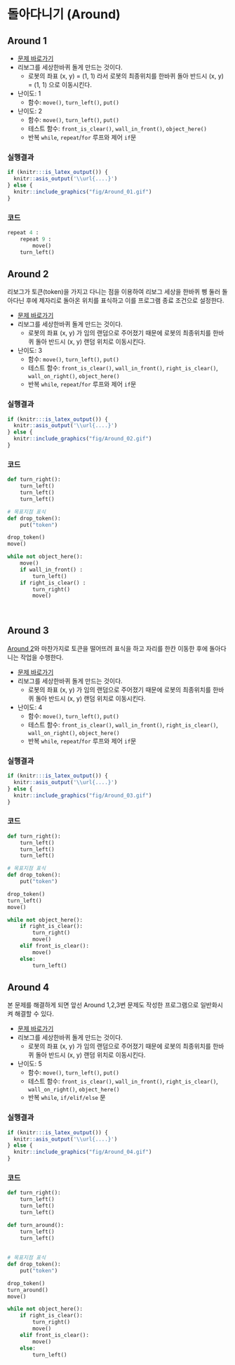 # 돌아다니기 (Around) {#around}

## Around 1 {#around-01}

- [문제 바로가기](https://reeborg.ca/reeborg.html?lang=ko-en&mode=python&menu=worlds%2Fmenus%2Freeborg_intro_en.json&name=Around%201&url=worlds%2Ftutorial_en%2Faround1.json)
- 리보그를 세상한바퀴 돌게 만드는 것이다.
    - 로봇의 좌표 (x, y) = (1, 1) 라서 로봇의 최종위치를 한바퀴 돌아 반드시 (x, y) = (1, 1) 으로 이동시킨다.
- 난이도: 1
    - 함수: `move()`, `turn_left()`, `put()`
- 난이도: 2
    - 함수: `move()`, `turn_left()`, `put()`
    - 테스트 함수: `front_is_clear()`, `wall_in_front()`, `object_here()`
    - 반복 `while`, `repeat`/`for` 루프와 제어 `if`문


::: {.row}
::: {.col-md-6}
### 실행결과

```r
if (knitr:::is_latex_output()) {
  knitr::asis_output('\\url{....}')
} else {
  knitr::include_graphics("fig/Around_01.gif")
}
```
:::

::: {.col-md-6}
### 코드

```python
repeat 4 :
    repeat 9 :
        move()
    turn_left()

```
:::
:::

## Around 2 {#around-02}

리보그가 토큰(token)을 가지고 다니는 점을 이용하여 리보그 세상을 한바퀴 삥 둘러 돌아다닌 후에 제자리로 돌아온 위치를 표식하고 이를 프로그램 종료 조건으로 설정한다.

- [문제 바로가기](https://reeborg.ca/reeborg.html?lang=ko-en&mode=python&menu=worlds%2Fmenus%2Freeborg_intro_en.json&name=Around%202&url=worlds%2Ftutorial_en%2Faround2.json)
- 리보그를 세상한바퀴 돌게 만드는 것이다.
    - 로봇의 좌표 (x, y) 가 임의 랜덤으로 주어졌기 때문에 로봇의 최종위치를 한바퀴 돌아 반드시 (x, y) 랜덤 위치로 이동시킨다.
- 난이도: 3
    - 함수: `move()`, `turn_left()`, `put()`
    - 테스트 함수: `front_is_clear()`, `wall_in_front()`, `right_is_clear()`, `wall_on_right()`, `object_here()`
    - 반복 `while`, `repeat`/`for` 루프와 제어 `if`문

::: {.row}
::: {.col-md-6}
### 실행결과

```r
if (knitr:::is_latex_output()) {
  knitr::asis_output('\\url{....}')
} else {
  knitr::include_graphics("fig/Around_02.gif")
}
```
:::

::: {.col-md-6}
### 코드

```python
def turn_right():
    turn_left()
    turn_left()
    turn_left()

# 목표지점 표식    
def drop_token():
    put("token")

drop_token()
move()

while not object_here():
    move()
    if wall_in_front() :
        turn_left()
    if right_is_clear() :
        turn_right()
        move()
        
        
```
:::
:::


## Around 3 {#around-03}

[Around 2](#around-02)와 마찬가지로 토큰을 떨어뜨려 표식을 하고 자리를 한칸 이동한 후에 돌아다니는 작업을 수행한다.

- [문제 바로가기](https://reeborg.ca/reeborg.html?lang=ko-en&mode=python&menu=worlds%2Fmenus%2Freeborg_intro_en.json&name=Around%203&url=worlds%2Ftutorial_en%2Faround3.json)
- 리보그를 세상한바퀴 돌게 만드는 것이다.
    - 로봇의 좌표 (x, y) 가 임의 랜덤으로 주어졌기 때문에 로봇의 최종위치를 한바퀴 돌아 반드시 (x, y) 랜덤 위치로 이동시킨다.
- 난이도: 4
    - 함수: `move()`, `turn_left()`, `put()`
    - 테스트 함수: `front_is_clear()`, `wall_in_front()`, `right_is_clear()`, `wall_on_right()`, `object_here()`
    - 반복 `while`, `repeat`/`for` 루프와 제어 `if`문

::: {.row}
::: {.col-md-6}
### 실행결과

```r
if (knitr:::is_latex_output()) {
  knitr::asis_output('\\url{....}')
} else {
  knitr::include_graphics("fig/Around_03.gif")
}
```
:::

::: {.col-md-6}
### 코드

```python
def turn_right():
    turn_left()
    turn_left()
    turn_left()

# 목표지점 표식    
def drop_token():
    put("token")

drop_token()
turn_left()
move()

while not object_here():
    if right_is_clear():
        turn_right()
        move()
    elif front_is_clear():
        move()
    else:
        turn_left()

```
:::
:::


## Around 4 {#around-04}

본 문제를 해결하게 되면 앞선 Around 1,2,3번 문제도 작성한 프로그램으로 일반화시켜 해결할 수 있다.

- [문제 바로가기](https://reeborg.ca/reeborg.html?lang=ko-en&mode=python&menu=worlds%2Fmenus%2Freeborg_intro_en.json&name=Around%203&url=worlds%2Ftutorial_en%2Faround3.json)
- 리보그를 세상한바퀴 돌게 만드는 것이다.
    - 로봇의 좌표 (x, y) 가 임의 랜덤으로 주어졌기 때문에 로봇의 최종위치를 한바퀴 돌아 반드시 (x, y) 랜덤 위치로 이동시킨다.
- 난이도: 5
    - 함수: `move()`, `turn_left()`, `put()`
    - 테스트 함수: `front_is_clear()`, `wall_in_front()`, `right_is_clear()`, `wall_on_right()`, `object_here()`
    - 반복 `while`, `if/elif/else` 문


::: {.row}
::: {.col-md-6}
### 실행결과

```r
if (knitr:::is_latex_output()) {
  knitr::asis_output('\\url{....}')
} else {
  knitr::include_graphics("fig/Around_04.gif")
}
```
:::

::: {.col-md-6}
### 코드

```python
def turn_right():
    turn_left()
    turn_left()
    turn_left()

def turn_around():
    turn_left()
    turn_left()
    
    
# 목표지점 표식    
def drop_token():
    put("token")

drop_token()
turn_around()
move()

while not object_here():
    if right_is_clear():
        turn_right()
        move()
    elif front_is_clear():
        move()
    else:
        turn_left()

```
:::
:::
